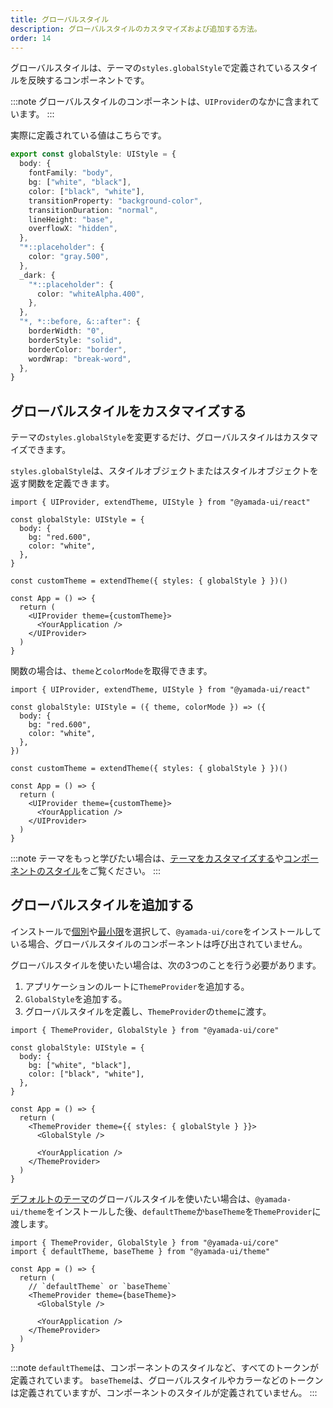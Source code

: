```yaml
---
title: グローバルスタイル
description: グローバルスタイルのカスタマイズおよび追加する方法。
order: 14
---
```


グローバルスタイルは、テーマの`styles.globalStyle`で定義されているスタイルを反映するコンポーネントです。

:::note
グローバルスタイルのコンポーネントは、`UIProvider`のなかに含まれています。
:::

実際に定義されている値はこちらです。

```ts title=global-style.ts
export const globalStyle: UIStyle = {
  body: {
    fontFamily: "body",
    bg: ["white", "black"],
    color: ["black", "white"],
    transitionProperty: "background-color",
    transitionDuration: "normal",
    lineHeight: "base",
    overflowX: "hidden",
  },
  "*::placeholder": {
    color: "gray.500",
  },
  _dark: {
    "*::placeholder": {
      color: "whiteAlpha.400",
    },
  },
  "*, *::before, &::after": {
    borderWidth: "0",
    borderStyle: "solid",
    borderColor: "border",
    wordWrap: "break-word",
  },
}
```

## グローバルスタイルをカスタマイズする

テーマの`styles.globalStyle`を変更するだけ、グローバルスタイルはカスタマイズできます。

`styles.globalStyle`は、スタイルオブジェクトまたはスタイルオブジェクトを返す関数を定義できます。

```tsx live=false
import { UIProvider, extendTheme, UIStyle } from "@yamada-ui/react"

const globalStyle: UIStyle = {
  body: {
    bg: "red.600",
    color: "white",
  },
}

const customTheme = extendTheme({ styles: { globalStyle } })()

const App = () => {
  return (
    <UIProvider theme={customTheme}>
      <YourApplication />
    </UIProvider>
  )
}
```

関数の場合は、`theme`と`colorMode`を取得できます。

```tsx live=false
import { UIProvider, extendTheme, UIStyle } from "@yamada-ui/react"

const globalStyle: UIStyle = ({ theme, colorMode }) => ({
  body: {
    bg: "red.600",
    color: "white",
  },
})

const customTheme = extendTheme({ styles: { globalStyle } })()

const App = () => {
  return (
    <UIProvider theme={customTheme}>
      <YourApplication />
    </UIProvider>
  )
}
```

:::note
テーマをもっと学びたい場合は、[テーマをカスタマイズする](/styled-system/theming/customize-theme)や[コンポーネントのスタイル](/styled-system/theming/component-styles)をご覧ください。
:::

## グローバルスタイルを追加する

インストールで[個別](/getting-started/installation/individual)や[最小限](/getting-started/installation/minimal)を選択して、`@yamada-ui/core`をインストールしている場合、グローバルスタイルのコンポーネントは呼び出されていません。

グローバルスタイルを使いたい場合は、次の3つのことを行う必要があります。

1. アプリケーションのルートに`ThemeProvider`を追加する。
2. `GlobalStyle`を追加する。
3. グローバルスタイルを定義し、`ThemeProvider`の`theme`に渡す。

```tsx live=false highlight={3,4,5,6,7,8,12,13,16}
import { ThemeProvider, GlobalStyle } from "@yamada-ui/core"

const globalStyle: UIStyle = {
  body: {
    bg: ["white", "black"],
    color: ["black", "white"],
  },
}

const App = () => {
  return (
    <ThemeProvider theme={{ styles: { globalStyle } }}>
      <GlobalStyle />

      <YourApplication />
    </ThemeProvider>
  )
}
```

[デフォルトのテーマ](/styled-system/theming/default-theme)のグローバルスタイルを使いたい場合は、`@yamada-ui/theme`をインストールした後、`defaultTheme`か`baseTheme`を`ThemeProvider`に渡します。

<PackageManagers packageNameOrCommand="@yamada-ui/theme" />

```tsx live=false highlight={7,8,11}
import { ThemeProvider, GlobalStyle } from "@yamada-ui/core"
import { defaultTheme, baseTheme } from "@yamada-ui/theme"

const App = () => {
  return (
    // `defaultTheme` or `baseTheme`
    <ThemeProvider theme={baseTheme}>
      <GlobalStyle />

      <YourApplication />
    </ThemeProvider>
  )
}
```

:::note
`defaultTheme`は、コンポーネントのスタイルなど、すべてのトークンが定義されています。
`baseTheme`は、グローバルスタイルやカラーなどのトークンは定義されていますが、コンポーネントのスタイルが定義されていません。
:::
